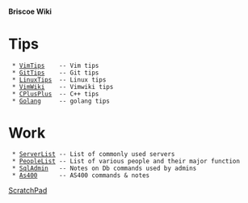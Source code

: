 ==== Briscoe Wiki ====

= Tips =
  * [[VimTips]]    -- Vim tips
  * [[GitTips]]    -- Git tips
  * [[LinuxTips]]  -- Linux tips
  * [[VimWiki]]    -- Vimwiki tips
  * [[CPlusPlus]]  -- C++ tips
  * [[Golang]]     -- golang tips

= Work =
  * [[ServerList]] -- List of commonly used servers
  * [[PeopleList]] -- List of various people and their major function
  * [[SqlAdmin]]   -- Notes on Db commands used by admins
  * [[As400]]      -- AS400 commands & notes

[[ScratchPad]]

